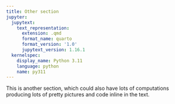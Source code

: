 ```yaml
---
title: Other section
jupyter:
  jupytext:
    text_representation:
      extension: .qmd
      format_name: quarto
      format_version: '1.0'
      jupytext_version: 1.16.1
  kernelspec:
    display_name: Python 3.11
    language: python
    name: py311
---
```


This is another section, which could also have lots of computations producing lots of pretty pictures and code inline in the text.
